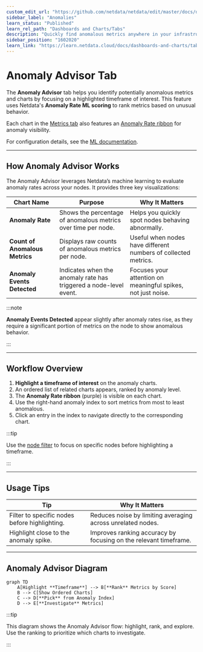 ```yaml
---
custom_edit_url: "https://github.com/netdata/netdata/edit/master/docs/dashboards-and-charts/anomaly-advisor-tab.md"
sidebar_label: "Anomalies"
learn_status: "Published"
learn_rel_path: "Dashboards and Charts/Tabs"
description: "Quickly find anomalous metrics anywhere in your infrastructure."
sidebar_position: "1602020"
learn_link: "https://learn.netdata.cloud/docs/dashboards-and-charts/tabs/anomalies"
---
```


# Anomaly Advisor Tab

The **Anomaly Advisor** tab helps you identify potentially anomalous metrics and charts by focusing on a highlighted timeframe of interest. This feature uses Netdata's **Anomaly Rate ML scoring** to rank metrics based on unusual behavior.

Each chart in the [Metrics tab](/docs/dashboards-and-charts/tabs/metrics) also features an [Anomaly Rate ribbon](/docs/dashboards-and-charts/charts#anomaly-rate-ribbon) for anomaly visibility.

For configuration details, see the [ML documentation](https://github.com/netdata/netdata/blob/master/src/ml/README.md).

---

## How Anomaly Advisor Works

The Anomaly Advisor leverages Netdata’s machine learning to evaluate anomaly rates across your nodes. It provides three key visualizations:

| Chart Name                     | Purpose                                                           | Why It Matters                                                 |
|--------------------------------|-------------------------------------------------------------------|----------------------------------------------------------------|
| **Anomaly Rate**               | Shows the percentage of anomalous metrics over time per node.     | Helps you quickly spot nodes behaving abnormally.              |
| **Count of Anomalous Metrics** | Displays raw counts of anomalous metrics per node.                | Useful when nodes have different numbers of collected metrics. |
| **Anomaly Events Detected**    | Indicates when the anomaly rate has triggered a node-level event. | Focuses your attention on meaningful spikes, not just noise.   |

:::note

**Anomaly Events Detected** appear slightly after anomaly rates rise, as they require a significant portion of metrics on the node to show anomalous behavior.

:::

---

## Workflow Overview

1. **Highlight a timeframe of interest** on the anomaly charts.
2. An ordered list of related charts appears, ranked by anomaly level.
3. The **Anomaly Rate ribbon** (purple) is visible on each chart.
4. Use the right-hand anomaly index to sort metrics from most to least anomalous.
5. Click an entry in the index to navigate directly to the corresponding chart.

:::tip

Use the [node filter](/docs/dashboards-and-charts/node-filter) to focus on specific nodes before highlighting a timeframe.

:::

---

## Usage Tips

| Tip                                           | Why It Matters                                                   |
|-----------------------------------------------|------------------------------------------------------------------|
| Filter to specific nodes before highlighting. | Reduces noise by limiting averaging across unrelated nodes.      |
| Highlight close to the anomaly spike.         | Improves ranking accuracy by focusing on the relevant timeframe. |

---

## Anomaly Advisor Diagram

```mermaid
graph TD
    A[Highlight **Timeframe**] --> B[**Rank** Metrics by Score]
    B --> C[Show Ordered Charts]
    C --> D[**Pick** from Anomaly Index]
    D --> E[**Investigate** Metrics]
```

:::tip

This diagram shows the Anomaly Advisor flow: highlight, rank, and explore. Use the ranking to prioritize which charts to investigate.

:::

